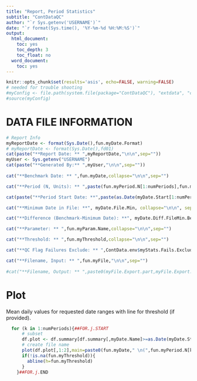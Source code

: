 ```yaml
---
title: "Report, Period Statistics"
subtitle: "ContDataQC"
author: "`r Sys.getenv('USERNAME')`"
date: "`r format(Sys.time(), '%Y-%m-%d %H:%M:%S')`"
output:
  html_document:
    toc: yes
    toc_depth: 3
    toc_float: no
  word_document:
    toc: yes
---
```


```r
knitr::opts_chunk$set(results='asis', echo=FALSE, warning=FALSE)
# needed for trouble shooting
#myConfig <- file.path(system.file(package="ContDataQC"), "extdata", "config.ORIG.R")
#source(myConfig)
```

# DATA FILE INFORMATION
```r
# Report Info
myReportDate <- format(Sys.Date(),fun.myDate.Format)
# myReportDate <- format(Sys.Date(),fd01)
cat(paste("**Report Date: ** ",myReportDate,"\n\n",sep=""))
myUser <- Sys.getenv("USERNAME")
cat(paste("**Generated By:** ",myUser,"\n\n",sep=""))
  
cat("**Benchmark Date: ** ",fun.myDate,collapse="\n\n",sep="")

cat("**Period (N, Units): ** ",paste(fun.myPeriod.N[1:numPeriods],fun.myPeriod.Units[1:numPeriods], collapse=", "),collapse="\n\n",sep="")

cat(paste("**Period Start Date: **",paste(as.Date(myDate.Start[1:numPeriods]),collapse=", "),sep=""),collapse="\n\n")

cat("**Minimum Date in File: **", myDate.File.Min, collapse="\n\n", sep="")

cat("**Difference (Benchmark-Minimum Date): **", myDate.Diff.FileMin.Benchmark, collapse="\n\n", sep="")

cat("**Parameter: ** ",fun.myParam.Name,collapse="\n\n",sep="")

cat("**Threshold: ** ",fun.myThreshold,collapse="\n\n",sep="")

cat("**QC Flag Failures Exclude: ** ",ContData.env$myStats.Fails.Exclude,collapse="\n\n",sep="")

cat("**Filename, Input: ** ",fun.myFile,"\n\n",sep="")
  
#cat("**Filename, Output: ** ",paste0(myFile.Export.part,myFile.Export.ext),sep="")
```

# Plot
Mean daily values for requested date ranges with line for threshold (if provided).
```r
  for (k in 1:numPeriods){##FOR.j.START
      # subset
      df.plot <- df.summary[df.summary[,myDate.Name]>=as.Date(myDate.Start[k]) & df.summary[,myDate.Name]<=as.Date(myDate.End),]
      # create file name
      plot(df.plot[,1:2],main=paste0(fun.myDate," \n(",fun.myPeriod.N[k],fun.myPeriod.Units[k],")"))
      if(!is.na(fun.myThreshold)){
        abline(h=fun.myThreshold)
      }
    }##FOR.j.END
```
